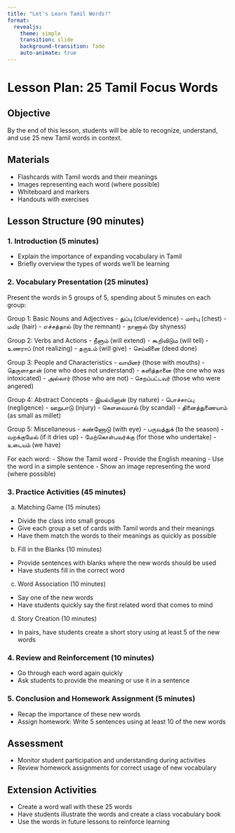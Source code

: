 ```yaml
---
title: "Let's Learn Tamil Words!"
format: 
  revealjs:
    theme: simple
    transition: slide
    background-transition: fade
    auto-animate: true
---
```


# Lesson Plan: 25 Tamil Focus Words

## Objective
By the end of this lesson, students will be able to recognize, understand, and use 25 new Tamil words in context.

## Materials
- Flashcards with Tamil words and their meanings
- Images representing each word (where possible)
- Whiteboard and markers
- Handouts with exercises

## Lesson Structure (90 minutes)

### 1. Introduction (5 minutes)
- Explain the importance of expanding vocabulary in Tamil
- Briefly overview the types of words we'll be learning

### 2. Vocabulary Presentation (25 minutes)
Present the words in 5 groups of 5, spending about 5 minutes on each group:

Group 1: Basic Nouns and Adjectives
- துப்பு (clue/evidence)
- மார்பு (chest)
- மயிர (hair)
- எச்சத்தால் (by the remnant)
- நாணால் (by shyness)

Group 2: Verbs and Actions
- நீளும் (will extend)
- கூறிவிடும (will tell)
- உணராப் (not realizing)
- தருஉம் (will give)
- செய்வினை (deed done)

Group 3: People and Characteristics
- வாயினர் (those with mouths)
- தெருளாதான் (one who does not understand)
- களித்தானை (the one who was intoxicated)
- அல்லார் (those who are not)
- செறப்பட்டவர் (those who were angered)

Group 4: Abstract Concepts
- இயல்பினான் (by nature)
- பொச்சாப்பு (negligence)
- ஊறுபாடு (injury)
- கெளவையால் (by scandal)
- தினைத்துணையாம் (as small as millet)

Group 5: Miscellaneous
- கண்ணோடு (with eye)
- பருவத்துக் (to the season)
- வறக்குமேல் (if it dries up)
- மேற்கொள்பவர்க்கு (for those who undertake)
- உடையம் (we have)

For each word:
- Show the Tamil word
- Provide the English meaning
- Use the word in a simple sentence
- Show an image representing the word (where possible)

### 3. Practice Activities (45 minutes)

a) Matching Game (15 minutes)
- Divide the class into small groups
- Give each group a set of cards with Tamil words and their meanings
- Have them match the words to their meanings as quickly as possible

b) Fill in the Blanks (10 minutes)
- Provide sentences with blanks where the new words should be used
- Have students fill in the correct word

c) Word Association (10 minutes)
- Say one of the new words
- Have students quickly say the first related word that comes to mind

d) Story Creation (10 minutes)
- In pairs, have students create a short story using at least 5 of the new words

### 4. Review and Reinforcement (10 minutes)
- Go through each word again quickly
- Ask students to provide the meaning or use it in a sentence

### 5. Conclusion and Homework Assignment (5 minutes)
- Recap the importance of these new words
- Assign homework: Write 5 sentences using at least 10 of the new words

## Assessment
- Monitor student participation and understanding during activities
- Review homework assignments for correct usage of new vocabulary

## Extension Activities
- Create a word wall with these 25 words
- Have students illustrate the words and create a class vocabulary book
- Use the words in future lessons to reinforce learning